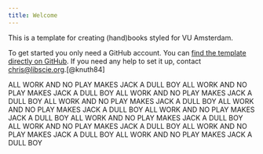 ```yaml
---
title: Welcome
---
```


This is a template for creating (hand)books styled for VU Amsterdam. 

To get started you only need a GitHub account. You can [find the template directly on GitHub]({{< meta book.repo-url >}}). If you need any help to set it up, contact [chris@libscie.org](mailto:chris@libscie.org).[@knuth84]

ALL WORK AND NO PLAY MAKES JACK A DULL BOY
ALL WORK AND NO PLAY MAKES JACK A DULL BOY
ALL WORK AND NO PLAY MAKES JACK A DULL BOY
ALL WORK AND NO PLAY MAKES JACK A DULL BOY
ALL WORK AND NO PLAY MAKES JACK A DULL BOY
ALL WORK AND NO PLAY MAKES JACK A DULL BOY
ALL WORK AND NO PLAY MAKES JACK A DULL BOY
ALL WORK AND NO PLAY MAKES JACK A DULL BOY
ALL WORK AND NO PLAY MAKES JACK A DULL BOY
ALL WORK AND NO PLAY MAKES JACK A DULL BOY

<!-- ## Contributors -->
